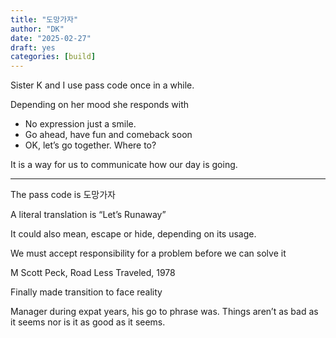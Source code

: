 ```yaml
---
title: "도망가자"
author: "DK"
date: "2025-02-27"
draft: yes
categories: [build]
---
```


Sister K and I use pass code once in a while.

Depending on her mood she responds with

-   No expression just a smile.
-   Go ahead, have fun and comeback soon
-   OK, let's go together. Where to?

It is a way for us to communicate how our day is going.

------------------------------------------------------------------------

The pass code is 도망가자

A literal translation is "Let's Runaway"

It could also mean, escape or hide, depending on its usage.

We must accept responsibility for a problem before we can solve it

M Scott Peck, Road Less Traveled, 1978

Finally made transition to face reality

Manager during expat years, his go to phrase was. Things aren't as bad as it seems nor is it as good as it seems.

